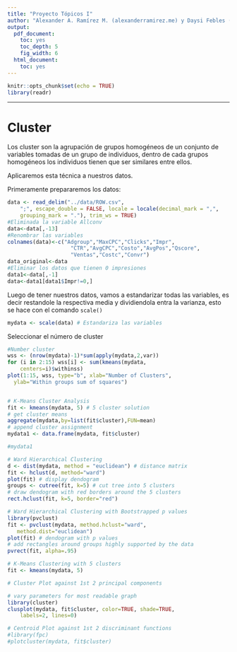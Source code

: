 ```yaml
---
title: "Proyecto Tópicos I"
author: "Alexander A. Ramírez M. (alexanderramirez.me) y Daysi Febles (daysilorenafeblesr@gmail.com)"
output:
  pdf_document: 
    toc: yes
    toc_depth: 5
    fig_width: 6
  html_document: 
    toc: yes
---
```


```r
knitr::opts_chunk$set(echo = TRUE)
library(readr)
```

----

# Cluster

Los cluster son la agrupación de grupos homogéneos de un conjunto de variables tomadas de un grupo de individuos, dentro de cada grupos homogéneos los individuos tienen que ser similares entre ellos. 

Aplicaremos esta técnica a nuestros datos.

Primeramente prepararemos los datos:

```r
data <- read_delim("../data/ROW.csv", 
    ";", escape_double = FALSE, locale = locale(decimal_mark = ",", 
    grouping_mark = "."), trim_ws = TRUE)
#Eliminada la variable Allconv
data<-data[,-13]
#Renombrar las variables
colnames(data)<-c("Adgroup","MaxCPC","Clicks","Impr",
                    "CTR","AvgCPC","Costo","AvgPos","Qscore",
                    "Ventas","Costc","Convr")
data_original<-data
#Eliminar los datos que tienen 0 impresiones
data1<-data[,-1]
data<-data1[data1$Impr!=0,]
```

Luego de tener nuestros datos, vamos a estandarizar todas las variables, es decir restandole la respectiva media y dividiendola entra la varianza, esto se hace con el comando `scale()`
```r
mydata <- scale(data) # Estandariza las variables
```


Seleccionar el número de cluster
```r
#Number cluster
wss <- (nrow(mydata)-1)*sum(apply(mydata,2,var))
for (i in 2:15) wss[i] <- sum(kmeans(mydata, 
  	centers=i)$withinss)
plot(1:15, wss, type="b", xlab="Number of Clusters",
  ylab="Within groups sum of squares")


# K-Means Cluster Analysis
fit <- kmeans(mydata, 5) # 5 cluster solution
# get cluster means 
aggregate(mydata,by=list(fit$cluster),FUN=mean)
# append cluster assignment
mydata1 <- data.frame(mydata, fit$cluster)

#mydata1
```

```r
# Ward Hierarchical Clustering
d <- dist(mydata, method = "euclidean") # distance matrix
fit <- hclust(d, method="ward") 
plot(fit) # display dendogram
groups <- cutree(fit, k=5) # cut tree into 5 clusters
# draw dendogram with red borders around the 5 clusters 
rect.hclust(fit, k=5, border="red")
```

```r
# Ward Hierarchical Clustering with Bootstrapped p values
library(pvclust)
fit <- pvclust(mydata, method.hclust="ward",
   method.dist="euclidean")
plot(fit) # dendogram with p values
# add rectangles around groups highly supported by the data
pvrect(fit, alpha=.95)
```


```r
# K-Means Clustering with 5 clusters
fit <- kmeans(mydata, 5)

# Cluster Plot against 1st 2 principal components

# vary parameters for most readable graph
library(cluster) 
clusplot(mydata, fit$cluster, color=TRUE, shade=TRUE, 
  	labels=2, lines=0)

# Centroid Plot against 1st 2 discriminant functions
#library(fpc)
#plotcluster(mydata, fit$cluster)
```











